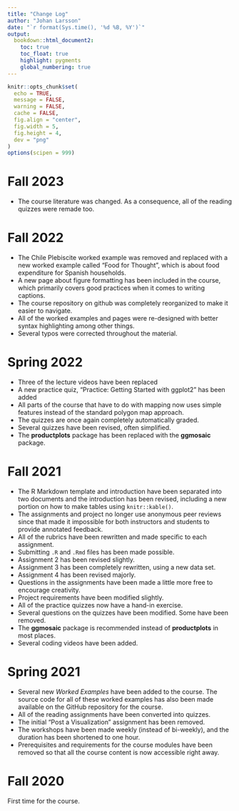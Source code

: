 ```yaml
---
title: "Change Log"
author: "Johan Larsson"
date: "`r format(Sys.time(), '%d %B, %Y')`"
output:
  bookdown::html_document2:
    toc: true
    toc_float: true
    highlight: pygments
    global_numbering: true
---
```


```r
knitr::opts_chunk$set(
  echo = TRUE,
  message = FALSE,
  warning = FALSE,
  cache = FALSE,
  fig.align = "center",
  fig.width = 5,
  fig.height = 4,
  dev = "png"
)
options(scipen = 999)
```

# Fall 2023

- The course literature was changed. As a consequence, all of the reading quizzes were remade too.

# Fall 2022

- The Chile Plebiscite worked example was removed and replaced with a new
  worked example called "Food for Thought", which is about food expenditure
  for Spanish households.
- A new page about figure formatting has been included in the course, which
  primarily covers good practices when it comes to writing captions.
- The course repository on github was completely reorganized to make it
  easier to navigate.
- All of the worked examples and pages were re-designed with better syntax
  highlighting among other things.
- Several typos were corrected throughout the material.

# Spring 2022

- Three of the lecture videos have been replaced
- A new practice quiz, "Practice: Getting Started with ggplot2" has been added
- All parts of the course that have to do with mapping now uses simple features
  instead of the standard polygon map approach.
- The quizzes are once again completely automatically graded.
- Several quizzes have been revised, often simplified.
- The **productplots** package has been replaced with the **ggmosaic** package.

# Fall 2021

- The R Markdown template and introduction have been separated into two
  documents and the introduction has been revised, including a new portion on
  how to make tables using `knitr::kable()`.
- The assignments and project no longer use anonymous peer reviews since that
  made it impossible for both instructors and students to provide annotated
  feedback.
- All of the rubrics have been rewritten and made specific to each assignment.
- Submitting `.R` and `.Rmd` files has been made possible.
- Assignment 2 has been revised slightly.
- Assignment 3 has been completely rewritten, using a new data set.
- Assignment 4 has been revised majorly.
- Questions in the assignments have been made a little more free to encourage
  creativity.
- Project requirements have been modified slightly.
- All of the practice quizzes now have a hand-in exercise.
- Several questions on the quizzes have been modified. Some have been removed.
- The **ggmosaic** package is recommended instead of **productplots** in most
  places.
- Several coding videos have been added.

# Spring 2021

- Several new *Worked Examples* have been added to the course. The source code
  for all of these worked examples has also been made available on the GitHub
  repository for the course.
- All of the reading assignments have been converted into quizzes.
- The initial "Post a Visualization" assignment has been removed.
- The workshops have been made weekly (instead of bi-weekly), and the duration
  has been shortened to one hour.
- Prerequisites and requirements for the course modules have been removed so
  that all the course content is now accessible right away.

# Fall 2020

First time for the course.


